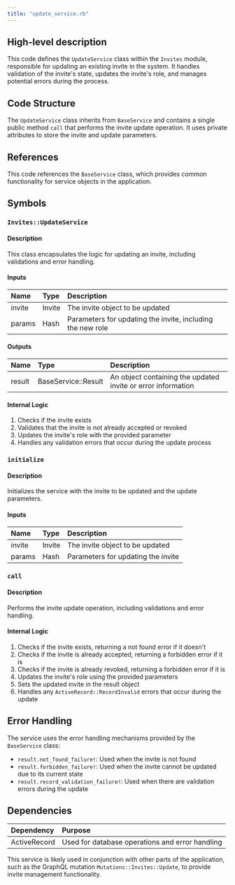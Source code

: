 ```yaml
---
title: "update_service.rb"
---
```


## High-level description
This code defines the `UpdateService` class within the `Invites` module, responsible for updating an existing invite in the system. It handles validation of the invite's state, updates the invite's role, and manages potential errors during the process.

## Code Structure
The `UpdateService` class inherits from `BaseService` and contains a single public method `call` that performs the invite update operation. It uses private attributes to store the invite and update parameters.

## References
This code references the `BaseService` class, which provides common functionality for service objects in the application.

## Symbols

### `Invites::UpdateService`
#### Description
This class encapsulates the logic for updating an invite, including validations and error handling.

#### Inputs
| Name | Type | Description |
|:-----|:-----|:------------|
| invite | Invite | The invite object to be updated |
| params | Hash | Parameters for updating the invite, including the new role |

#### Outputs
| Name | Type | Description |
|:-----|:-----|:------------|
| result | BaseService::Result | An object containing the updated invite or error information |

#### Internal Logic
1. Checks if the invite exists
2. Validates that the invite is not already accepted or revoked
3. Updates the invite's role with the provided parameter
4. Handles any validation errors that occur during the update process

### `initialize`
#### Description
Initializes the service with the invite to be updated and the update parameters.

#### Inputs
| Name | Type | Description |
|:-----|:-----|:------------|
| invite | Invite | The invite object to be updated |
| params | Hash | Parameters for updating the invite |

### `call`
#### Description
Performs the invite update operation, including validations and error handling.

#### Internal Logic
1. Checks if the invite exists, returning a not found error if it doesn't
2. Checks if the invite is already accepted, returning a forbidden error if it is
3. Checks if the invite is already revoked, returning a forbidden error if it is
4. Updates the invite's role using the provided parameters
5. Sets the updated invite in the result object
6. Handles any `ActiveRecord::RecordInvalid` errors that occur during the update

## Error Handling
The service uses the error handling mechanisms provided by the `BaseService` class:
- `result.not_found_failure!`: Used when the invite is not found
- `result.forbidden_failure!`: Used when the invite cannot be updated due to its current state
- `result.record_validation_failure!`: Used when there are validation errors during the update

## Dependencies
| Dependency | Purpose |
|:-----------|:--------|
| ActiveRecord | Used for database operations and error handling |

This service is likely used in conjunction with other parts of the application, such as the GraphQL mutation `Mutations::Invites::Update`, to provide invite management functionality.